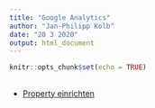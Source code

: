```yaml
---
title: "Google Analytics"
author: "Jan-Philipp Kolb"
date: "20 3 2020"
output: html_document
---
```


```r
knitr::opts_chunk$set(echo = TRUE)
```

## 


- [Property einrichten](https://support.google.com/analytics/answer/1042508)